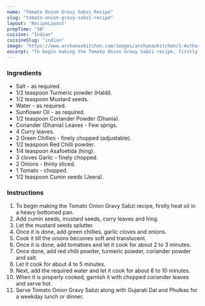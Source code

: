 ---
name: "Tomato Onion Gravy Sabzi Recipe"
slug: "tomato-onion-gravy-sabzi-recipe"
layout: 'RecipeLayout'
prepTime: "30"
cuisine: "Indian"
cuisineSlug: "indian"
image: "https://www.archanaskitchen.com/images/archanaskitchen/1-Author/Pooja_Thakur/tamatar_onion_sabji_1600.jpg"
excerpt: "To begin making the Tomato Onion Gravy Sabzi recipe, firstly heat oil in a heavy bottomed pan"
---

### Ingredients

- Salt - as required.
- 1/2 teaspoon Turmeric powder (Haldi).
- 1/2 teaspoon Mustard seeds.
- Water - as required.
- Sunflower Oil - as required.
- 1/2 teaspoon Coriander Powder (Dhania).
- Coriander (Dhania) Leaves - Few sprigs.
- 4 Curry leaves.
- 2 Green Chillies - finely chopped (adjustable).
- 1/2 teaspoon Red Chilli powder.
- 1/4 teaspoon Asafoetida (hing).
- 3 cloves Garlic - finely chopped.
- 2 Onions - thinly sliced.
- 1 Tomato - chopped.
- 1/2 teaspoon Cumin seeds (Jeera).

### Instructions

1. To begin making the Tomato Onion Gravy Sabzi recipe, firstly heat oil in a heavy bottomed pan.
1. Add cumin seeds, mustard seeds, curry leaves and hing.
1. Let the mustard seeds splutter.
1. Once it is done, add green chillies, garlic cloves and onions.
1. Cook it till the onions becomes soft and translucent.
1. Once it is done, add tomatoes and let it cook for about 2 to 3 minutes.
1. Once done, add red chilli powder, turmeric powder, coriander powder and salt.
1. Let it cook for about 4 to 5 minutes.
1. Next, add the required water and let it cook for about 8 to 10 minutes.
1. When it is properly cooked, garnish it with chopped coriander leaves and serve hot.
1. Serve Tomato Onion Gravy Sabzi along with Gujarati Dal and Phulkas for a weekday lunch or dinner.
